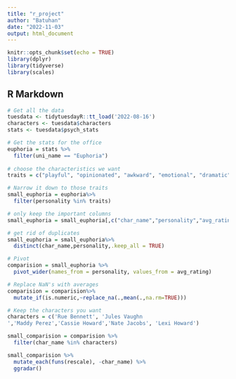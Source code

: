 ---
title: "r_project"
author: "Batuhan"
date: "2022-11-03"
output: html_document
---

```{r setup, include=FALSE}
knitr::opts_chunk$set(echo = TRUE)
library(dplyr)
library(tidyverse)
library(scales)
```

## R Markdown



```{r cars}
# Get all the data
tuesdata <- tidytuesdayR::tt_load('2022-08-16')
characters <- tuesdata$characters
stats <- tuesdata$psych_stats
```

```{r}
# Get the stats for the office 
euphoria = stats %>%
  filter(uni_name == "Euphoria")
  
# choose the characteristics we want  
traits = c("playful", "opinionated", "awkward", "emotional", "dramatic", "playful", "flirtatious", "bold", "trusting")

# Narrow it down to those traits 
small_euphoria = euphoria%>%
  filter(personality %in% traits)

# only keep the important columns
small_euphoria = small_euphoria[,c("char_name","personality","avg_rating")]

# get rid of duplicates
small_euphoria = small_euphoria%>%
  distinct(char_name,personality,.keep_all = TRUE)

# Pivot
comparision = small_euphoria %>%
  pivot_wider(names_from = personality, values_from = avg_rating)

# Replace NaN's with averages
comparision = comparision%>%
  mutate_if(is.numeric,~replace_na(.,mean(.,na.rm=TRUE)))

# Keep the characters you want 
characters = c('Rue Bennett', 'Jules Vaughn
','Maddy Perez','Cassie Howard','Nate Jacobs', 'Lexi Howard')

small_comparision = comparision %>%
  filter(char_name %in% characters)
```

```{r}
small_comparision %>%
  mutate_each(funs(rescale), -char_name) %>%
  ggradar()
```

